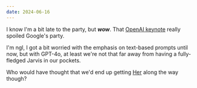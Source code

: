 ```yaml
---
date: 2024-06-16
---
```


I know I'm a bit late to the party, but **_wow_**. That [OpenAI keynote](https://www.youtube.com/live/dqaccb9tdaw?si=xshfxygwomlexqjz) really spoiled Google's party.

I'm ngl, I got a bit worried with the emphasis on text-based prompts until now, but with GPT-4o, at least we're not that far away from having a fully-fledged Jarvis in our pockets.

Who would have thought that we'd end up getting [Her](https://www.imdb.com/title/tt1798709) along the way though?
